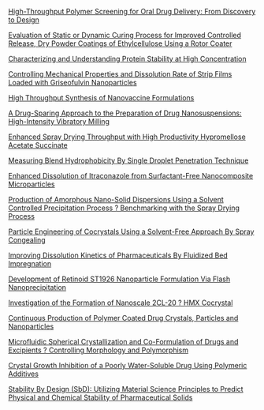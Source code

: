 [High-Throughput Polymer Screening for Oral Drug Delivery: From Discovery to Design](https://aiche.confex.com/aiche/2015/webprogram/Paper419844.html)   

[Evaluation of Static or Dynamic Curing Process for Improved Controlled Release, Dry Powder Coatings of Ethylcellulose Using a Rotor Coater](https://aiche.confex.com/aiche/2015/webprogram/Paper428444.html)   

[Characterizing and Understanding Protein Stability at High Concentration](https://aiche.confex.com/aiche/2015/webprogram/Paper416959.html)   

[Controlling Mechanical Properties and Dissolution Rate of Strip Films Loaded with Griseofulvin Nanoparticles](https://aiche.confex.com/aiche/2015/webprogram/Paper430373.html)   

[High Throughput Synthesis of Nanovaccine Formulations](https://aiche.confex.com/aiche/2015/webprogram/Paper434194.html)   

[A Drug-Sparing Approach to the Preparation of Drug Nanosuspensions: High-Intensity Vibratory Milling](https://aiche.confex.com/aiche/2015/webprogram/Paper414380.html)   

[Enhanced Spray Drying Throughput with High Productivity Hypromellose Acetate Succinate](https://aiche.confex.com/aiche/2015/webprogram/Paper416476.html)   

[Measuring Blend Hydrophobicity By Single Droplet Penetration Technique](https://aiche.confex.com/aiche/2015/webprogram/Paper425187.html)   

[Enhanced Dissolution of Itraconazole from Surfactant-Free Nanocomposite Microparticles](https://aiche.confex.com/aiche/2015/webprogram/Paper439687.html)   

[Production of Amorphous Nano-Solid Dispersions Using a Solvent Controlled Precipitation Process ? Benchmarking with the Spray Drying Process](https://aiche.confex.com/aiche/2015/webprogram/Paper425948.html)   

[Particle Engineering of Cocrystals Using a Solvent-Free Approach By Spray Congealing](https://aiche.confex.com/aiche/2015/webprogram/Paper425747.html)   

[Improving Dissolution Kinetics of Pharmaceuticals By Fluidized Bed Impregnation](https://aiche.confex.com/aiche/2015/webprogram/Paper432520.html)   

[Development of Retinoid ST1926 Nanoparticle Formulation Via Flash Nanoprecipitation](https://aiche.confex.com/aiche/2015/webprogram/Paper427449.html)   

[Investigation of the Formation of Nanoscale 2CL-20 ? HMX Cocrystal](https://aiche.confex.com/aiche/2015/webprogram/Paper427862.html)   

[Continuous Production of Polymer Coated Drug Crystals, Particles and Nanoparticles](https://aiche.confex.com/aiche/2015/webprogram/Paper432022.html)   

[Microfluidic Spherical Crystallization and Co-Formulation of Drugs and Excipients ? Controlling Morphology and Polymorphism](https://aiche.confex.com/aiche/2015/webprogram/Paper417728.html)   

[Crystal Growth Inhibition of a Poorly Water-Soluble Drug Using Polymeric Additives](https://aiche.confex.com/aiche/2015/webprogram/Paper430222.html)   

[Stability By Design (SbD): Utilizing Material Science Principles to Predict Physical and Chemical Stability of Pharmaceutical Solids](https://aiche.confex.com/aiche/2015/webprogram/Paper427772.html)   
